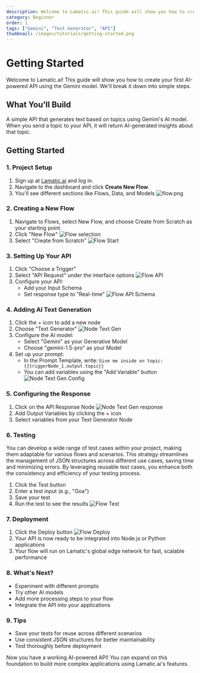 ```yaml
---
description: Welcome to Lamatic.ai! This guide will show you how to create your first AI-powered API using the Gemini model.
category: Beginner
order: 1
tags: ["Gemini", "Text Generator", "API"]
thumbnail: /images/tutorials/getting-started.png
---
```


# Getting Started

Welcome to Lamatic.ai! This guide will show you how to create your first AI-powered API using the Gemini model. We'll break it down into simple steps.

## What You'll Build
A simple API that generates text based on topics using Gemini's AI model. When you send a topic to your API, it will return AI-generated insights about that topic.

## Getting Started

### 1. Project Setup
1. Sign up at [Lamatic.ai](https://lamatic.ai/) and log in.
1. Navigate to the dashboard and click **Create New Flow**.
1. You'll see different sections like Flows, Data, and Models
   ![flow.png](./img/get-started/flow.png)

### 2. Creating a New Flow
1. Navigate to Flows, select New Flow, and choose Create from Scratch as your starting point.
1. Click "New Flow"
![Flow selection](./img/get-started/flow-selection.png)
1. Select "Create from Scratch"
![Flow Start](./img/get-started/flow-start.png)

### 3. Setting Up Your API
1. Click "Choose a Trigger"
1. Select "API Request" under the interface options
   ![Flow API](./img/get-started/api-flow.png)
1. Configure your API:
   - Add your Input Schema
   - Set response type to "Real-time"
   ![Flow API Schema](./img/get-started/flow-api-schema.png)

### 4. Adding AI Text Generation
1. Click the + icon to add a new node
1. Choose "Text Generator"
   ![Node Text Gen](./img/get-started/node-text-gen.png)
1. Configure the AI model:
   - Select "Gemini" as your Generative Model
   - Choose "gemini-1.5-pro" as your Model
1. Set up your prompt:
   - In the Prompt Template, write: `Give me inside on topic: {{triggerNode_1.output.topic}}`
   - You can add variables using the "Add Variable" button
   ![Node Text Gen Config](./img/get-started/node-text-gen-config.png)

### 5. Configuring the Response
1. Click on the API Response Node
![Node Text Gen response](./img/get-started/node-text-gen-response.png)
1. Add Output Variables by clicking the + icon
1. Select variables from your Text Generator Node

### 6. Testing
You can develop a wide range of test cases within your project, making them adaptable for various flows and scenarios. This strategy streamlines the management of JSON structures across different use cases, saving time and minimizing errors. By leveraging reusable test cases, you enhance both the consistency and efficiency of your testing process.

1. Click the Test button
1. Enter a test input (e.g., "Goa")
1. Save your test
1. Run the test to see the results
![Flow Test](./img/get-started/flow-test-1.png)

### 7. Deployment
1. Click the Deploy button
![Flow Deploy](./img/get-started/deploy.png)
1. Your API is now ready to be integrated into Node.js or Python applications
1. Your flow will run on Lamatic's global edge network for fast, scalable performance

### 8. What's Next?
- Experiment with different prompts
- Try other AI models
- Add more processing steps to your flow
- Integrate the API into your applications


### 9. Tips
- Save your tests for reuse across different scenarios
- Use consistent JSON structures for better maintainability
- Test thoroughly before deployment


Now you have a working AI-powered API! You can expand on this foundation to build more complex applications using Lamatic.ai's features.